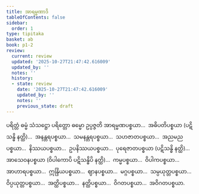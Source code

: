 ```yaml
---
title: အာရမ္မဏာဒိ
tableOfContents: false
sidebar:
  order: 1
type: tipitaka
basket: ab
book: p1-2
review:
  current: review
  updated: '2025-10-27T21:47:42.616009'
  updated_by: ''
  notes: ''
  history:
  - state: review
    date: '2025-10-27T21:47:42.616009'
    updated_by: ''
    notes: ''
    previous_state: draft
---
```



<ReviewStatus review={frontmatter.review} showDetails={true} />

<HypothesisAnnotation frontmatter={frontmatter} />

<DynamicBreadcrumb />

<Division number="43" book="p1-2" e="ch" v="37" p="320">

<Paragraph number="1999" book="p1-2">
ပရိတ္တံ ဓမ္မံ သံသဋ္ဌော ပရိတ္တော ဓမ္မော ဥပ္ပဇ္ဇတိ အာရမ္မဏပစ္စယာ…  အဓိပတိပစ္စယာ (ပဋိသန္ဓိ နတ္ထိ)…  အနန္တရပစ္စယာ…  သမနန္တရပစ္စယာ…  သဟဇာတပစ္စယာ…  အညမညပစ္စယာ…  နိဿယပစ္စယာ…  ဥပနိဿယပစ္စယာ…  ပုရေဇာတပစ္စယာ (ပဋိသန္ဓိ နတ္ထိ)…  အာသေဝနပစ္စယာ (ဝိပါကောပိ ပဋိသန္ဓိပိ နတ္ထိ)…  ကမ္မပစ္စယာ…  ဝိပါကပစ္စယာ…  အာဟာရပစ္စယာ…  ဣန္ဒြိယပစ္စယာ…  ဈာနပစ္စယာ…  မဂ္ဂပစ္စယာ…  သမ္ပယုတ္တပစ္စယာ…  ဝိပ္ပယုတ္တပစ္စယာ…  အတ္ထိပစ္စယာ…  နတ္ထိပစ္စယာ…  ဝိဂတပစ္စယာ…  အဝိဂတပစ္စယာ.
</Paragraph>
</Division>